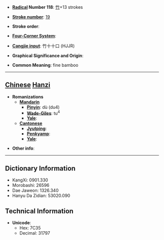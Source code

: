 
<!--
Attention: This page is to be ph34red.

Thank you.
Brought to you by Ph34rness.
-->


* '''[[Wiktionary:Chinese radical index| Radical]] Number 118''': [[Wiktionary:Chinese radical index 竹|竹]]+13 strokes

* '''[[Wiktionary:Chinese total strokes index|Stroke number]]''': [[Wiktionary:Chinese total strokes index 19|19]]

* '''Stroke order''': 

* '''[[Wiktionary:Chinese four corner index|Four-Corner System]]''': 

* '''[[Wiktionary:Chinese Cangjie index|Cangjie input]]''': 竹十十口 (HJJR)

* '''Graphical Significance and Origin''': 

* '''Common Meaning''': fine bamboo

----

== [[Chinese]] [[Hanzi]] ==

* '''Romanizations'''
** '''[[Mandarin]]'''
*** '''[[Pinyin]]''': dù (du4)
*** '''[[Wade-Giles]]''': tu<sup>4</sup>
*** '''[[Yale]]''': 
** '''[[Cantonese]]'''
*** '''[[Jyutping]]''':
*** '''[[Penkyamp]]''': 
*** '''[[Yale]]''': 

* '''Other info''': 

----

== Dictionary Information ==

* KangXi: 0901.330
* Morobashi: 26596
* Dae Jaweon: 1326.340
* Hanyu Da Zidian: 53020.090

== Technical Information ==

* '''Unicode''':
** Hex: 7C35
** Decimal: 31797